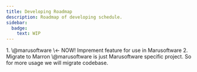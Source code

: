 ```yaml
---
title: Developing Roadmap
description: Roadmap of developing schedule.
sidebar:
  badge:
    text: WIP
---
```



<Steps>
1. \@marusoftware \<- NOW!
Imprement feature for use in Marusoftware
2. Migrate to Marron
\@marusoftware is just Marusoftware specific project.
So for more usage we will migrate codebase.
</Steps>